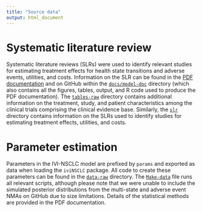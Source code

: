 ```yaml
---
title: "Source data"
output: html_document
---
```


# Systematic literature review
Systematic literature reviews (SLRs) were used to identify relevant studies for estimating treatment effects for health state transitions and adverse events, utilities, and costs. Information on the SLR can be found in the [PDF documentation](../model-doc/model-doc.pdf) and on GitHub within the [`docs/model-doc`](https://github.com/InnovationValueInitiative/IVI-NSCLC/tree/master/docs/model-doc) directory (which also contains all the figures, tables, output, and R code used to produce the PDF documentation). The [`tables-raw`](https://github.com/InnovationValueInitiative/IVI-NSCLC/tree/master/docs/model-doc/tables-raw) directory contains additional information on the treatment, study, and patient characteristics among the clinical trials comprising the clinical evidence base. Similarly, the [`slr`](https://github.com/InnovationValueInitiative/IVI-NSCLC/tree/master/docs/model-doc/slr) directory contains information on the SLRs used to identify studies for estimating treatment effects, utilities, and costs.

# Parameter estimation
Parameters in the IVI-NSCLC model are prefixed by `params` and exported as data when loading the `iviNSCLC` package. All code to create these parameters can be found in the [`data-raw`](https://github.com/InnovationValueInitiative/IVI-NSCLC/tree/master/data-raw) directory. The [`Make-data`](https://github.com/InnovationValueInitiative/IVI-NSCLC/blob/master/data-raw/Make-data.R) file runs all relevant scripts, although please note that we were unable to include the simulated posterior distributions from the multi-state and adverse event NMAs on GitHub due to size limitations. Details of the statistical methods are provided in the PDF documentation.  
 